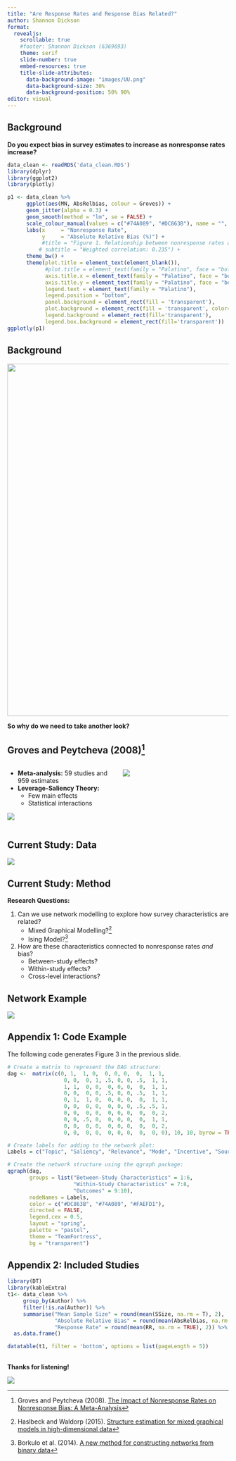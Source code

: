 ```yaml
---
title: "Are Response Rates and Response Bias Related?"
author: Shannon Dickson
format: 
  revealjs: 
    scrollable: true
    #footer: Shannon Dickson (6369693)
    theme: serif
    slide-number: true
    embed-resources: true
    title-slide-attributes: 
      data-background-image: "images/UU.png"
      data-background-size: 30%
      data-background-position: 50% 90%
editor: visual
---
```


## Background {.smaller}

::: r-stack
::: {.fragment .fade-in-then-out}
**Do you expect bias in survey estimates to increase as nonresponse rates increase?**
:::

::: {.fragment .fade-in-then-out fig-align="center" width="600"}
```r
data_clean <- readRDS('data_clean.RDS')
library(dplyr)
library(ggplot2)
library(plotly)

p1 <- data_clean %>% 
      ggplot(aes(MN, AbsRelbias, colour = Groves)) +
      geom_jitter(alpha = 0.3) +
      geom_smooth(method = "lm", se = FALSE) +
      scale_colour_manual(values = c("#74A089", "#DC863B"), name = "", labels = c("New studies", "Groves")) +
      labs(x     = "Nonresponse Rate",
           y     = "Absolute Relative Bias (%)") +
           #title = "Figure 1. Relationship between nonresponse rates and absolute bias") +
          # subtitle = "Weighted correlation: 0.235") +
      theme_bw() +
      theme(plot.title = element_text(element_blank()),
            #plot.title = element_text(family = "Palatino", face = "bold", hjust = 0.5),
            axis.title.x = element_text(family = "Palatino", face = "bold"),
            axis.title.y = element_text(family = "Palatino", face = "bold"),
            legend.text = element_text(family = "Palatino"),
            legend.position = "bottom",
            panel.background = element_rect(fill = 'transparent'), 
            plot.background = element_rect(fill = 'transparent', color=NA),
            legend.background = element_rect(fill='transparent'),
            legend.box.background = element_rect(fill='transparent'))
ggplotly(p1)
```
:::
:::

## Background {.smaller}

::: r-stack
::: {.fragment .fade-in-then-out}
![](images/plot4.png){fig-align="center" width="800"}
:::

::: {.fragment .fade-in}
**So why do we need to take another look?**
:::
:::

## Groves and Peytcheva (2008)[^1] {.smaller}

[^1]: Groves and Peytcheva (2008). [The Impact of Nonresponse Rates on Nonresponse Bias: A Meta-Analysis](https://doi.org/10.1093/poq/nfn011)

::: columns
::: {.column width="50%"}
::: {.fragment .fade-in}
::: incremental
-   **Meta-analysis:** 59 studies and 959 estimates
-   **Leverage-Saliency Theory:**
    -   Few main effects
    -   Statistical interactions

::: fragment
![](images/causemodels.png){fig-align="center"}
:::
:::
:::
:::

::: {.column width="50%"}
::: {.fragment .fade-in}
![](images/groves.png){fig-align="center"}
:::
:::
:::

## Current Study: Data {.smaller}

::: {.fragment .fade-in-then-semi-out}
![](images/overview2.png){fig-align="center"}
:::

## Current Study: Method {.smaller}

::: incremental
**Research Questions:**

1.  Can we use network modelling to explore how survey characteristics are related?
    -   Mixed Graphical Modelling?[^2]
    -   Ising Model?[^3]
2.  How are these characteristics connected to nonresponse rates *and* bias?
    -   Between-study effects?
    -   Within-study effects?
    -   Cross-level interactions?
:::

[^2]: Haslbeck and Waldorp (2015). [Structure estimation for mixed graphical models in high-dimensional data](https://arxiv.org/pdf/1510.05677.pdf)

[^3]: Borkulo et al. (2014). [A new method for constructing networks from binary data](10.1038/srep05918)

## Network Example {.smaller}

::: {.fragment .fade-in}
![](images/qgraph.png){fig-align="center"}
:::

## Appendix 1: Code Example {.smaller}

The following code generates Figure 3 in the previous slide.

```r
# Create a matrix to represent the DAG structure:
dag <-  matrix(c(0, 1,  1, 0,  0, 0, 0,  0,  1, 1,
                  0, 0,  0, 1, .5, 0, 0, .5,  1, 1,
                  1, 1,  0, 0,  0, 0, 0,  0,  1, 1,
                  0, 0,  0, 0, .5, 0, 0, .5,  1, 1,
                  0, 1,  1, 0,  0, 0, 0,  0,  1, 1, 
                  0, 0,  0, 0,  0, 0, 0, .5, .5, 1,
                  0, 0,  0, 0,  0, 0, 0,  0,  0, 2,
                  0, 0, .5, 0,  0, 0, 0,  0,  1, 1, 
                  0, 0,  0, 0,  0, 0, 0,  0,  0, 2,
                  0, 0,  0, 0,  0, 0, 0,  0,  0, 0), 10, 10, byrow = TRUE)

# Create labels for adding to the network plot:
Labels = c("Topic", "Saliency", "Relevance", "Mode", "Incentive", "Source", "Statistic", "Question Type", "NR", "Bias")

# Create the network structure using the qgraph package:
qgraph(dag,
       groups = list("Between-Study Characteristics" = 1:6,
                     "Within-Study Characteristics" = 7:8,
                     "Outcomes" = 9:10),
       nodeNames = Labels,
       color = c("#DC863B", "#74A089", "#FAEFD1"),
       directed = FALSE,
       legend.cex = 0.5,
       layout = "spring",
       palette = "pastel",
       theme = "TeamFortress",
       bg = "transparent")

```

## Appendix 2: Included Studies

```r
library(DT)
library(kableExtra)
t1<- data_clean %>% 
     group_by(Author) %>% 
     filter(!is.na(Author)) %>% 
     summarise("Mean Sample Size" = round(mean(SSize, na.rm = T), 2),
               "Absolute Relative Bias" = round(mean(AbsRelbias, na.rm = T), 2),
               "Response Rate" = round(mean(RR, na.rm = TRUE), 2)) %>% 
  as.data.frame()

datatable(t1, filter = 'bottom', options = list(pageLength = 5))
```

## 

::: r-stack
::: {.fragment .fade-in-then-out}
**Thanks for listening!**
:::

::: {.fragment .fade-in-then-out}
![](images/question.png){fig-align="center"}
:::
:::
